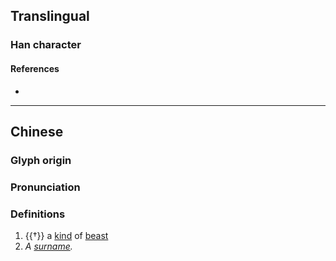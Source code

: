 {{character info}}
==Translingual==

===Han character===
{{Han char|rn=94|rad=犬|as=08|sn=11|four=|canj=LYIK|ids=⿱非犬}}

====References====
* {{Han ref|kx=0712.100|dkj=20457|dj=1124.130|hdz=21351.030|uh=7306|ud=29446}}

----

==Chinese==
{{zh-forms}}

===Glyph origin===
{{Han etym}}

===Pronunciation===
{{zh-pron
|m=fēi
|mc=y
|oc=y
|ma=
|cat=n
}}

===Definitions===
{{zh-hanzi}}

# {{†}} a [[kind]] of [[beast]]
# ''A [[surname]].''